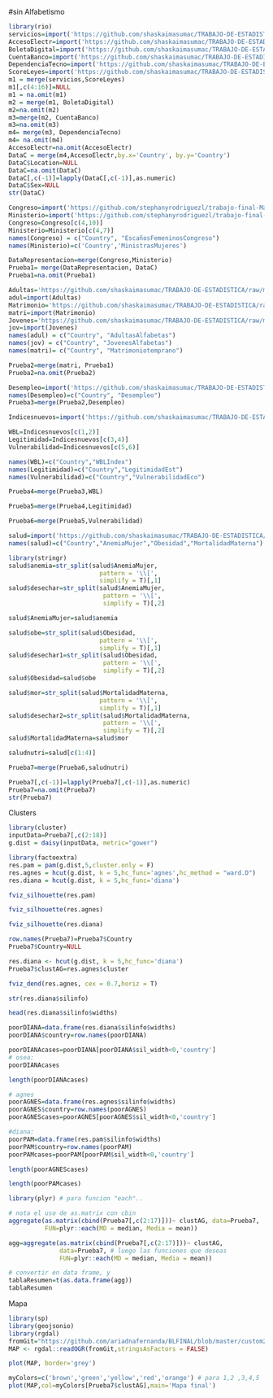 #sin Alfabetismo
```r
library(rio)
servicios=import('https://github.com/shaskaimasumac/TRABAJO-DE-ESTADISTICA/raw/master/%25Servicios(agua%20y%20sanidad).xlsx')
AccesoElectr=import('https://github.com/shaskaimasumac/TRABAJO-DE-ESTADISTICA/raw/master/Acceso%20Electricidad.xlsx')
BoletaDigital=import('https://github.com/shaskaimasumac/TRABAJO-DE-ESTADISTICA/raw/master/Boleta%20Digital.xlsx')
CuentaBanco=import('https://github.com/shaskaimasumac/TRABAJO-DE-ESTADISTICA/raw/master/Cuenta%20de%20banco.xlsx')
DependenciaTecno=import('https://github.com/shaskaimasumac/TRABAJO-DE-ESTADISTICA/raw/master/Dependencia%20Tecnol%C3%B3gica.xlsx')
ScoreLeyes=import('https://github.com/shaskaimasumac/TRABAJO-DE-ESTADISTICA/raw/master/ScoreProteger.xlsx')
m1 = merge(servicios,ScoreLeyes)
m1[,c(4:16)]=NULL
m1 = na.omit(m1)
m2 = merge(m1, BoletaDigital)
m2=na.omit(m2)
m3=merge(m2, CuentaBanco)
m3=na.omit(m3)
m4= merge(m3, DependenciaTecno)
m4= na.omit(m4)
AccesoElectr=na.omit(AccesoElectr)
DataC = merge(m4,AccesoElectr,by.x='Country', by.y='Country')
DataC$Location=NULL
DataC=na.omit(DataC)
DataC[,c(-1)]=lapply(DataC[,c(-1)],as.numeric)
DataC$Sex=NULL
str(DataC)
```


```r
Congreso=import('https://github.com/stephanyrodriguezl/trabajo-final-Magallanes/raw/master/Congreso.csv')
Ministerio=import('https://github.com/stephanyrodriguezl/trabajo-final-Magallanes/raw/master/Ministerio.csv')
Congreso=Congreso[c(4,10)]
Ministerio=Ministerio[c(4,7)]
names(Congreso) = c("Country", "EscañosFemeninosCongreso")
names(Ministerio)=c('Country','MinistrasMujeres')
```
```r
DataRepresentacion=merge(Congreso,Ministerio)
Prueba1= merge(DataRepresentacion, DataC)
Prueba1=na.omit(Prueba1)
```

```r
Adultas='https://github.com/shaskaimasumac/TRABAJO-DE-ESTADISTICA/raw/master/%25adultas%20alfabetas.xls'
adul=import(Adultas)
Matrimonio='https://github.com/shaskaimasumac/TRABAJO-DE-ESTADISTICA/raw/master/%25casadas%20entre%2015-19.xlsx'
matri=import(Matrimonio)
Jovenes='https://github.com/shaskaimasumac/TRABAJO-DE-ESTADISTICA/raw/master/%25jovenesalfabetas.xls'
jov=import(Jovenes)
names(adul) = c("Country", "AdultasAlfabetas")
names(jov) = c("Country", "JovenesAlfabetas")
names(matri)= c("Country", "Matrimoniotemprano")
```
```r
Prueba2=merge(matri, Prueba1)
Prueba2=na.omit(Prueba2)
```

```r
Desempleo=import('https://github.com/shaskaimasumac/TRABAJO-DE-ESTADISTICA/raw/master/Total%20unemployment%20rate%20(female%20to%20male%20ratio).csv')
names(Desempleo)=c("Country", "Desempleo")
Prueba3=merge(Prueba2,Desempleo)
```

```r
Indicesnuevos=import('https://github.com/shaskaimasumac/TRABAJO-DE-ESTADISTICA/raw/master/Indices%20nuevos.xlsx')
```

```r
WBL=Indicesnuevos[c(1,2)]
Legitimidad=Indicesnuevos[c(3,4)]
Vulnerabilidad=Indicesnuevos[c(5,6)]
```
```r
names(WBL)=c("Country","WBLIndex")
names(Legitimidad)=c("Country","LegitimidadEst")
names(Vulnerabilidad)=c("Country","VulnerabilidadEco")
```
```r
Prueba4=merge(Prueba3,WBL)
```
```r
Prueba5=merge(Prueba4,Legitimidad)
```
```r
Prueba6=merge(Prueba5,Vulnerabilidad)
```

```r
salud=import('https://github.com/shaskaimasumac/TRABAJO-DE-ESTADISTICA/raw/master/related%20to%20health%20and%20nutrition.xlsx')
names(salud)=c("Country","AnemiaMujer","Obesidad","MortalidadMaterna")
```

```r
library(stringr)
salud$anemia=str_split(salud$AnemiaMujer,
                         pattern = '\\[',
                         simplify = T)[,1]
salud$desechar=str_split(salud$AnemiaMujer,
                          pattern = '\\[',
                          simplify = T)[,2]
```
```r
salud$AnemiaMujer=salud$anemia
```
```r
salud$obe=str_split(salud$Obesidad,
                         pattern = '\\[',
                         simplify = T)[,1]
salud$desechar1=str_split(salud$Obesidad,
                          pattern = '\\[',
                          simplify = T)[,2]
salud$Obesidad=salud$obe
```
```r
salud$mor=str_split(salud$MortalidadMaterna,
                         pattern = '\\[',
                         simplify = T)[,1]
salud$desechar2=str_split(salud$MortalidadMaterna,
                          pattern = '\\[',
                          simplify = T)[,2]
salud$MortalidadMaterna=salud$mor
```
```r
saludnutri=salud[c(1:4)]
```

```r
Prueba7=merge(Prueba6,saludnutri)
```
```r
Prueba7[,c(-1)]=lapply(Prueba7[,c(-1)],as.numeric)
Prueba7=na.omit(Prueba7)
str(Prueba7)
```
Clusters
```r
library(cluster)
inputData=Prueba7[,c(2:18)]
g.dist = daisy(inputData, metric="gower")
```
```r
library(factoextra)
res.pam = pam(g.dist,5,cluster.only = F)
res.agnes = hcut(g.dist, k = 5,hc_func='agnes',hc_method = "ward.D")
res.diana = hcut(g.dist, k = 5,hc_func='diana')
```
```r
fviz_silhouette(res.pam)

```
```r
fviz_silhouette(res.agnes)

```
```r
fviz_silhouette(res.diana)

```
```r
row.names(Prueba7)=Prueba7$Country
Prueba7$Country=NULL

```

```r
res.diana <- hcut(g.dist, k = 5,hc_func='diana')
Prueba7$clustAG=res.agnes$cluster
```
```r
fviz_dend(res.agnes, cex = 0.7,horiz = T)

```
```r
str(res.diana$silinfo)

```
```r
head(res.diana$silinfo$widths)
```
```r
poorDIANA=data.frame(res.diana$silinfo$widths)
poorDIANA$country=row.names(poorDIANA)
```
```r
poorDIANAcases=poorDIANA[poorDIANA$sil_width<0,'country']
# osea:
poorDIANAcases
```
```r
length(poorDIANAcases)

```


```r
# agnes
poorAGNES=data.frame(res.agnes$silinfo$widths)
poorAGNES$country=row.names(poorAGNES)
poorAGNEScases=poorAGNES[poorAGNES$sil_width<0,'country']

#diana:
poorPAM=data.frame(res.pam$silinfo$widths)
poorPAM$country=row.names(poorPAM)
poorPAMcases=poorPAM[poorPAM$sil_width<0,'country']
```
```r
length(poorAGNEScases)
```
```r
length(poorPAMcases)
```
```r
library(plyr) # para funcion "each"..

# nota el uso de as.matrix con cbin
aggregate(as.matrix(cbind(Prueba7[,c(2:17)]))~ clustAG, data=Prueba7,
          FUN=plyr::each(MD = median, Media = mean))
```
```r
agg=aggregate(as.matrix(cbind(Prueba7[,c(2:17)]))~ clustAG, 
              data=Prueba7, # luego las funciones que deseas
              FUN=plyr::each(MD = median, Media = mean))

# convertir en data frame, y 
tablaResumen=t(as.data.frame(agg))
tablaResumen
```


Mapa
```r
library(sp)
library(geojsonio)
library(rgdal)
fromGit="https://github.com/ariadnafernanda/BLFINAL/blob/master/custom2.geo.json?raw=true" # link desde github
MAP <- rgdal::readOGR(fromGit,stringsAsFactors = FALSE)
```
```r
plot(MAP, border='grey')
```
```r
myColors=c('brown','green','yellow','red','orange') # para 1,2 ,3,4,5
plot(MAP,col=myColors[Prueba7$clustAG],main='Mapa final')
```

```r

```


